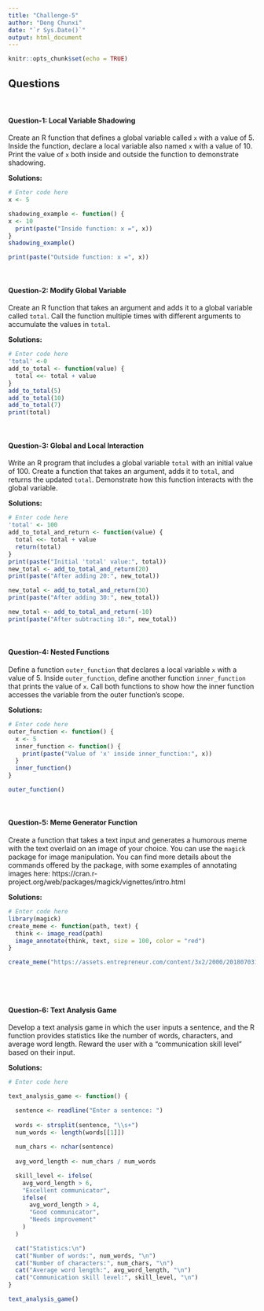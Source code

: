 ```yaml
---
title: "Challenge-5"
author: "Deng Chunxi"
date: "`r Sys.Date()`"
output: html_document
---
```


```r
knitr::opts_chunk$set(echo = TRUE)
```

## Questions
<br>

#### Question-1: Local Variable Shadowing 

Create an R function that defines a global variable called `x` with a value of 5. Inside the function, declare a local variable also named `x` with a value of 10. Print the value of `x` both inside and outside the function to demonstrate shadowing.

**Solutions:**

```r
# Enter code here
x <- 5

shadowing_example <- function() {
x <- 10
  print(paste("Inside function: x =", x))
}
shadowing_example()

print(paste("Outside function: x =", x))
```
<br>

#### Question-2: Modify Global Variable

Create an R function that takes an argument and adds it to a global variable called `total`. Call the function multiple times with different arguments to accumulate the values in `total`.

**Solutions:**

```r
# Enter code here
'total' <-0 
add_to_total <- function(value) {
  total <<- total + value
}
add_to_total(5)
add_to_total(10)
add_to_total(7)
print(total)
```
<br>

#### Question-3: Global and Local Interaction 

Write an R program that includes a global variable `total` with an initial value of 100. Create a function that takes an argument, adds it to `total`, and returns the updated `total`. Demonstrate how this function interacts with the global variable.

**Solutions:**

```r
# Enter code here
'total' <- 100
add_to_total_and_return <- function(value) {
  total <<- total + value
  return(total)
}
print(paste("Initial 'total' value:", total))
new_total <- add_to_total_and_return(20)
print(paste("After adding 20:", new_total))

new_total <- add_to_total_and_return(30)
print(paste("After adding 30:", new_total))

new_total <- add_to_total_and_return(-10)
print(paste("After subtracting 10:", new_total))
```
<br>

#### Question-4: Nested Functions

Define a function `outer_function` that declares a local variable `x` with a value of 5. Inside `outer_function`, define another function `inner_function` that prints the value of `x`. Call both functions to show how the inner function accesses the variable from the outer function's scope.

**Solutions:**

```r
# Enter code here
outer_function <- function() {
  x <- 5
  inner_function <- function() {
    print(paste("Value of 'x' inside inner_function:", x))
  }
  inner_function()
}

outer_function()
```
<br>

#### Question-5: Meme Generator Function

Create a function that takes a text input and generates a humorous meme with the text overlaid on an image of your choice. You can use the `magick` package for image manipulation. You can find more details about the commands offered by the package, with some examples of annotating images here: https://cran.r-project.org/web/packages/magick/vignettes/intro.html

**Solutions:**

```r
# Enter code here
library(magick)
create_meme <- function(path, text) {
  think <- image_read(path)
  image_annotate(think, text, size = 100, color = "red")
}

create_meme("https://assets.entrepreneur.com/content/3x2/2000/20180703190744-rollsafe-meme.jpeg?format=pjeg&auto=webp&crop=16:9&width=675&height=380", "Wanna take NM2207? Think again.")
  
  

```
<br>

#### Question-6: Text Analysis Game  

Develop a text analysis game in which the user inputs a sentence, and the R function provides statistics like the number of words, characters, and average word length. Reward the user with a "communication skill level" based on their input.

**Solutions:**

```r
# Enter code here

text_analysis_game <- function() {

  sentence <- readline("Enter a sentence: ")
  
  words <- strsplit(sentence, "\\s+")
  num_words <- length(words[[1]])
 
  num_chars <- nchar(sentence)
  
  avg_word_length <- num_chars / num_words

  skill_level <- ifelse(
    avg_word_length > 6,
    "Excellent communicator",
    ifelse(
      avg_word_length > 4,
      "Good communicator",
      "Needs improvement"
    )
  )

  cat("Statistics:\n")
  cat("Number of words:", num_words, "\n")
  cat("Number of characters:", num_chars, "\n")
  cat("Average word length:", avg_word_length, "\n")
  cat("Communication skill level:", skill_level, "\n")
}

text_analysis_game()
```
<br>